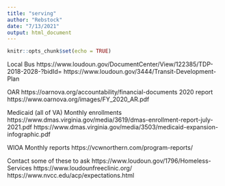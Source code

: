 ```yaml
---
title: "serving"
author: "Rebstock"
date: "7/13/2021"
output: html_document
---
```


```r
knitr::opts_chunk$set(echo = TRUE)
```

Local Bus 
https://www.loudoun.gov/DocumentCenter/View/122385/TDP-2018-2028-?bidId=
https://www.loudoun.gov/3444/Transit-Development-Plan


OAR
https://oarnova.org/accountability/financial-documents 
2020 report 
https://www.oarnova.org/images/FY_2020_AR.pdf 


Medicaid (all of VA)
Monthly enrollments 
https://www.dmas.virginia.gov/media/3619/dmas-enrollment-report-july-2021.pdf
https://www.dmas.virginia.gov/media/3503/medicaid-expansion-infographic.pdf

WIOA Monthly reports 
https://vcwnorthern.com/program-reports/




Contact some of these to ask 
https://www.loudoun.gov/1796/Homeless-Services
https://www.loudounfreeclinic.org/
https://www.nvcc.edu/acp/expectations.html 



